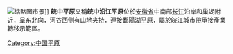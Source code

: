 [[File:Xuancheng_City_Skyline.JPG|缩略图]]市景]]
'''皖中平原'''又稱'''皖中沿江平原'''位於[[安徽省|安徽省]]中南部[[长江|长江]]沿岸和巢湖附近，呈东北向，河谷西侧有山地夹持，連接[[鄱陽湖平原|鄱陽湖平原]]，屬於皖江城市帶承接產業轉移示範區。

{{中国平原}}
[[Category:中国平原|Category:中国平原]]